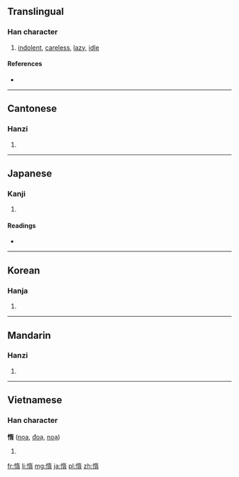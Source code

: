 ==Translingual==

===Han character===
{{Han char|rn=61|rad=心|as=09|sn=12|four=9402<sub>7</sub>|canj=心大一月 (PKMB)|ids=⿰[[忄]]⿱[[左]][[月]]}}

# [[indolent]], [[careless]], [[lazy]], [[idle]]

====References====
* {{Han ref|kx=0392.210|dkj=10855|dj=0728.070|hdz=42326.110|uh=60F0|ud=24816|bh=B46B|bd=46187}}

----

==Cantonese==

===Hanzi===
{{yue-hanzi|jyut=|y=do6}}

# {{defn|lang=yue|sort=心09}}

----

==Japanese==

===Kanji===
{{ja-kanji|grade=c|rs=心09}}

# {{defn|lang=ja|sort=心09}}

====Readings====
* {{ja-readings|on=[[だ]] (da)|kun=[[おこたる]] (okotaru)}}

----

==Korean==

===Hanja===
{{ko-hanja|hangeul=타|eumhun=|rv=ta|mr=t'a|y=tha}}

# {{defn|lang=ko|sort=心09}}

----

==Mandarin==

===Hanzi===
{{cmn-hanzi|pin=[[duò]] ([[duo4]])|wg=to<sup>4</sup>}}

# {{defn|lang=cmn|sort=心09}}

----

==Vietnamese==

===Han character===
'''惰''' ([[nọa]], [[đoạ]], [[noạ]])

# {{defn|lang=vi}}

[[fr:惰]]
[[li:惰]]
[[mg:惰]]
[[ja:惰]]
[[pl:惰]]
[[zh:惰]]